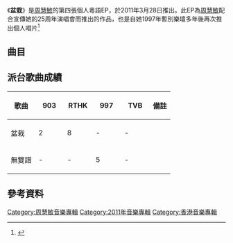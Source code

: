 {{Album infobox | <!-- See Wikipedia:WikiProject_Albums -->
|  Name        = 盆栽
|  Type        = [[EP|EP]]
|  Artist      = [[周慧敏|周慧敏]]
|  Cover       = 
|  Released    = 2011年3月28日
|  Recorded    = 2010年－2011年
|  Genre       = 粵語流行
|  Length      = 16分21秒
|  Label       = [[星娛樂|星娛樂]]
|  Last album  = [[我想見你|我想見你]]<br>（1997年）
|  This album  = '''盆栽'''<br>（2011年）
|  Next album  = [[HIM_(周慧敏專輯)|HIM]]<br>（2014年）
}}

《'''盆栽'''》是[[周慧敏|周慧敏]]的第四張個人粵語EP，於2011年3月28日推出。此EP為[[周慧敏|周慧敏]]配合宣傳她的25周年演唱會而推出的作品，也是自她1997年暫別樂壇多年後再次推出個人唱片<ref>{{cite web |url=http://ent.big5.gog.com.cn/system/2011/04/15/011063320.shtml |title=入行25周年紀 周慧敏《盆栽》唱出心聲 |publisher=網易 |date=11-04-15 |accessdate=2013-04-21 |deadurl=yes |archiveurl=https://web.archive.org/web/20130330164010/http://ent.big5.gog.com.cn/system/2011/04/15/011063320.shtml |archivedate=2013年3月30日 |df= }}</ref>

==曲目==
{{tracklist
| headline        = CD
| total_length    = 16:21
| title_width = 16%

| music_credits = yes
| music_width = 12%
| lyrics_credits = yes
| lyrics_width = 9%
| arranger_credits = yes
| arranger_width = 9% 
| producer_credits = yes
| producer_width = 9%
| longnote_column = yes

| title1         = 盆栽
| music1         = [[謝國維|謝國維]]
| lyrics1        = [[陳浩賢|陳浩賢]]
| arranger1      = 謝國維
| producer1      = 謝國維
| longnote1      = 國語版本為《快樂和不快樂的蝴蝶》
| length1        = 3:59

| title2         = 無雙譜
| music2         = [[伍仲衡|伍仲衡]]
| lyrics2        = [[林夕|林夕]]
| arranger2      = 伍仲衡
| producer2      = 伍仲衡
| longnote2      = 國語版本為《放下的力量》
| length2        = 4:07

| title3         = 有您美麗太多
| music3         = 伍仲衡
| lyrics3        = [[陳少琪|陳少琪]]
| arranger3      = 伍仲衡
| producer3      = 伍仲衡
| longnote3      = 
| length3        = 4:09

| title4         = 放下的力量
| music4         = 伍仲衡
| lyrics4        = 林夕
| arranger4      = 伍仲衡
| producer4      = 伍仲衡
| longnote4      = 《無雙譜》國語版
| length4        = 4:06
}}
{{Track listing
| collapsed = yes
| headline = DVD曲目
| total_length = 
| title1 = 盆栽
| title2 = 無雙譜
| title3 = 有您美麗太多
| title4 = 放下的力量
}}

== 派台歌曲成績 ==
{{Unreferenced section|time=2016-3-25}}
{| class="wikitable" style="width: 50%;"
|-
! 歌曲 || width="50"|903 || width="50"|RTHK || width="50"|997 || width="50"|TVB || 備註
|-
| 盆栽 || 2 || 8 || - || - || 
|-
| 無雙譜 || - || - || 5 || - || 
|}

== 參考資料 ==
{{reflist}}

{{周慧敏}}

[[Category:周慧敏音樂專輯|Category:周慧敏音樂專輯]]
[[Category:2011年音樂專輯|Category:2011年音樂專輯]]
[[Category:香港音樂專輯|Category:香港音樂專輯]]